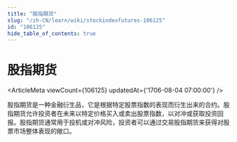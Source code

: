 ```yaml
---
title: "股指期货"
slug: "/zh-CN/learn/wiki/stockindexfutures-106125"
id: "106125"
hide_table_of_contents: true
---
```



# 股指期货

<ArticleMeta viewCount={106125} updatedAt={'1706-08-04 07:00:00'} />

股指期货是一种金融衍生品，它是根据特定股票指数的表现而衍生出来的合约。股指期货允许投资者在未来以特定价格买入或卖出股票指数，以对冲或获取投资回报。股指期货通常用于投机或对冲风险，投资者可以通过交易股指期货来获得对股票市场整体表现的敞口。
